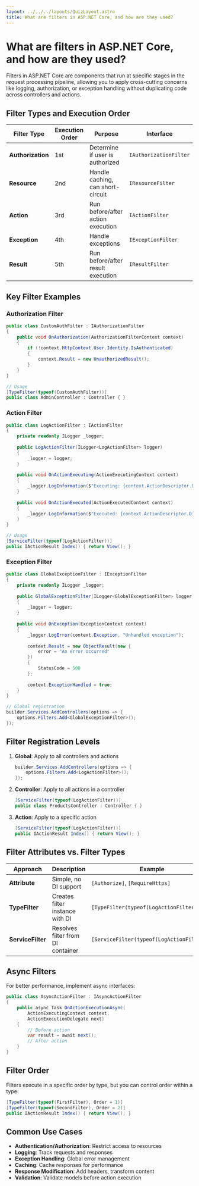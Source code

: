 ```yaml
---
layout: ../../../layouts/QuizLayout.astro
title: What are filters in ASP.NET Core, and how are they used?
---
```


# What are filters in ASP.NET Core, and how are they used?

Filters in ASP.NET Core are components that run at specific stages in the request processing pipeline, allowing you to apply cross-cutting concerns like logging, authorization, or exception handling without duplicating code across controllers and actions.

## Filter Types and Execution Order

| Filter Type | Execution Order | Purpose | Interface |
|-------------|----------------|---------|-----------|
| **Authorization** | 1st | Determine if user is authorized | `IAuthorizationFilter` |
| **Resource** | 2nd | Handle caching, can short-circuit | `IResourceFilter` |
| **Action** | 3rd | Run before/after action execution | `IActionFilter` |
| **Exception** | 4th | Handle exceptions | `IExceptionFilter` |
| **Result** | 5th | Run before/after result execution | `IResultFilter` |

## Key Filter Examples

### Authorization Filter

```csharp
public class CustomAuthFilter : IAuthorizationFilter
{
    public void OnAuthorization(AuthorizationFilterContext context)
    {
        if (!context.HttpContext.User.Identity.IsAuthenticated)
        {
            context.Result = new UnauthorizedResult();
        }
    }
}

// Usage
[TypeFilter(typeof(CustomAuthFilter))]
public class AdminController : Controller { }
```

### Action Filter

```csharp
public class LogActionFilter : IActionFilter
{
    private readonly ILogger _logger;
    
    public LogActionFilter(ILogger<LogActionFilter> logger)
    {
        _logger = logger;
    }
    
    public void OnActionExecuting(ActionExecutingContext context)
    {
        _logger.LogInformation($"Executing: {context.ActionDescriptor.DisplayName}");
    }
    
    public void OnActionExecuted(ActionExecutedContext context)
    {
        _logger.LogInformation($"Executed: {context.ActionDescriptor.DisplayName}");
    }
}

// Usage
[ServiceFilter(typeof(LogActionFilter))]
public IActionResult Index() { return View(); }
```

### Exception Filter

```csharp
public class GlobalExceptionFilter : IExceptionFilter
{
    private readonly ILogger _logger;
    
    public GlobalExceptionFilter(ILogger<GlobalExceptionFilter> logger)
    {
        _logger = logger;
    }
    
    public void OnException(ExceptionContext context)
    {
        _logger.LogError(context.Exception, "Unhandled exception");
        
        context.Result = new ObjectResult(new { 
            error = "An error occurred"
        })
        {
            StatusCode = 500
        };
        
        context.ExceptionHandled = true;
    }
}

// Global registration
builder.Services.AddControllers(options => {
    options.Filters.Add<GlobalExceptionFilter>();
});
```

## Filter Registration Levels

1. **Global**: Apply to all controllers and actions
   ```csharp
   builder.Services.AddControllers(options => {
       options.Filters.Add<LogActionFilter>();
   });
   ```

2. **Controller**: Apply to all actions in a controller
   ```csharp
   [ServiceFilter(typeof(LogActionFilter))]
   public class ProductsController : Controller { }
   ```

3. **Action**: Apply to a specific action
   ```csharp
   [ServiceFilter(typeof(LogActionFilter))]
   public IActionResult Index() { return View(); }
   ```

## Filter Attributes vs. Filter Types

| Approach | Description | Example |
|----------|-------------|---------|
| **Attribute** | Simple, no DI support | `[Authorize]`, `[RequireHttps]` |
| **TypeFilter** | Creates filter instance with DI | `[TypeFilter(typeof(LogActionFilter))]` |
| **ServiceFilter** | Resolves filter from DI container | `[ServiceFilter(typeof(LogActionFilter))]` |

## Async Filters

For better performance, implement async interfaces:

```csharp
public class AsyncActionFilter : IAsyncActionFilter
{
    public async Task OnActionExecutionAsync(
        ActionExecutingContext context, 
        ActionExecutionDelegate next)
    {
        // Before action
        var result = await next();
        // After action
    }
}
```

## Filter Order

Filters execute in a specific order by type, but you can control order within a type:

```csharp
[TypeFilter(typeof(FirstFilter), Order = 1)]
[TypeFilter(typeof(SecondFilter), Order = 2)]
public IActionResult Index() { return View(); }
```

## Common Use Cases

- **Authentication/Authorization**: Restrict access to resources
- **Logging**: Track requests and responses
- **Exception Handling**: Global error management
- **Caching**: Cache responses for performance
- **Response Modification**: Add headers, transform content
- **Validation**: Validate models before action execution
